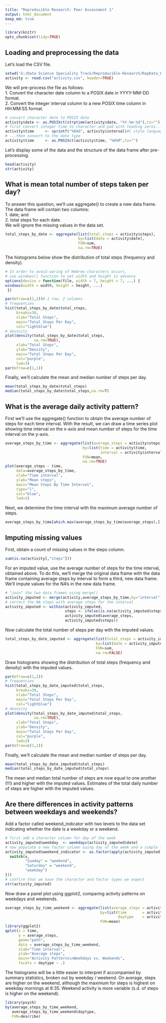 ```yaml
---
title: "Reproducible Research: Peer Assessment 1"
output: html_document
keep_md: true
---    
```

```r
library(knitr)
opts_chunk$set(tidy=TRUE)
```

## Loading and preprocessing the data
Let's load the CSV file.    
```r
setwd('G:/Data Science Speciality Track/Reproducible-Research/RepData_PeerAssessment1')
activity <- read.csv("activity.csv", header=TRUE)
```
We will pre-process the file as follows:  
1. Convert the character date column to a POSIX date in YYYY-MM-DD format.  
2. Convert the integer interval column to a new POSIX time column in HH:MM:SS format.  
```r
# convert character date to POSIX date
activity$date <- as.POSIXct(strptime(activity$date, "%Y-%m-%d"),tz="")
# first convert integer time to character and pad with leading zeros...
activity$time     <- sprintf("%04d", activity$interval)#C style language, fill in leading zeros
# ...then convert to the date type
activity$time     <- as.POSIXct(activity$time, "%H%M",tz="")
```
Let's display some of the data and the structure of the data frame after pre-processing.
```r
head(activity)
str(activity)
```
## What is mean total number of steps taken per day?
To answer this question, we'll use aggregate() to create a new data frame.  The data frame will contain two columns:  
1. date; and  
2. total steps for each date.  
We will ignore the missing values in the data set.  
```r
total_steps_by_date <- aggregate(list(total_steps = activity$steps),
                                 by=list(date = activity$date),
                                 FUN=sum,
                                 na.rm=TRUE)
```
The histograms below show the distribution of total steps (frequency and density).
```r
# In order to avoid waring of Hebrew characters occurs, 
# use windows() function to set width and height in advance
options(device = function(file, width = 7, height = 7, ...) {
windows(width = width, height = height, ...)
 })

par(mfrow=c(1,2))# 1 row, 2 columns
# frequencies
hist(total_steps_by_date$total_steps,
     breaks=30,
     xlab="Total Steps",
     main="Total Steps Per Day",
     col="lightblue")
# desnsity
plot(density(total_steps_by_date$total_steps,
             na.rm=TRUE),
     xlab="Total Steps",
     ylab="Density",
     main="Total Steps Per Day",     
     col="purple",
     lwd=3)
par(mfrow=c(1,1))
```  
Finally, we'll calculate the mean and median number of steps per day.  
```r
mean(total_steps_by_date$total_steps)
median(total_steps_by_date$total_steps,na.rm=T)
```
## What is the average daily activity pattern?
First we'll use the aggregate() function to obtain the average number of steps for each time interval.  With the result, we can draw a time series plot showing time interval on the x-axis and mean number of steps for the time interval on the y-axis.   
```r
average_steps_by_time <- aggregate(list(average_steps = activity$steps),
                                   by=list(time = activity$time,
                                           interval = activity$interval),
                                   FUN=mean,
                                   na.rm=TRUE)
plot(average_steps ~ time,
     data=average_steps_by_time,
     xlab="Time interval",
     ylab="Mean steps",
     main="Mean Steps By Time Interval",
     type="l",
     col="blue",
     lwd=2)
```  

Next, we determine the time interval with the maximum average number of steps.  
```r
average_steps_by_time[which.max(average_steps_by_time$average_steps),]
```
## Imputing missing values
First, obtain a count of missing values in the steps column.  
```r
sum(is.na(activity[,"steps"]))
```
For an imputed value, use the average number of steps for the time interval, obtained above.  To do this, we'll merge the original data frame with the data frame containing average steps by interval to form a third, new data frame.  We'll impute values for the NA's in the new data frame.  
```r
# "join" the two data frames using merge()
activity_imputed <- merge(activity,average_steps_by_time,by="interval")
# correct the NA steps with average steps for the interval
activity_imputed <- within(activity_imputed,
                           steps <- ifelse(is.na(activity_imputed$steps),
                           activity_imputed$average_steps,
                           activity_imputed$steps))
```
Now calculate the total number of steps per day with the imputed values.
```r
total_steps_by_date_imputed <- aggregate(list(total_steps = activity_imputed$steps),
                                         by=list(date = activity_imputed$date),
                                         FUN=sum,
                                         na.rm=FALSE)
```
Draw histograms showing the distribution of total steps (frequency and density) with the imputed values.
```r
par(mfrow=c(1,2))
# frequencies
hist(total_steps_by_date_imputed$total_steps,
     breaks=30,
     xlab="Total Steps",
     main="Total Steps Per Day",
     col="lightblue")
# desnsity
plot(density(total_steps_by_date_imputed$total_steps,
             na.rm=TRUE),
     xlab="Total Steps",
     ylab="Density",
     main="Total Steps Per Day",     
     col="purple",
     lwd=3)
par(mfrow=c(1,1))
```  
Finally, we'll calculate the mean and median number of steps per day.  
```r
mean(total_steps_by_date_imputed$total_steps)
median(total_steps_by_date_imputed$total_steps)
```
The mean and median total number of steps are now equal to one another (!!!) and higher with the imputed values.  Estimates of the total daily number of steps are higher with the imputed values.  

## Are there differences in activity patterns between weekdays and weekends?
Add a factor called weekend_indicator with two levels to the data set indicating whether the date is a weekday or a weekend.
```r
# first add a character column for day of the week
activity_imputed$weekday  <- weekdays(activity_imputed$date)
# now populate a new factor column using day of the week and a simple function
activity_imputed$weekend_indicator <- as.factor(apply(activity_imputed["weekday"], 1, function(x) {
  switch(x,
         "Sunday" = "weekend",
         "Saturday" = "weekend",
         "weekday")
}))
# confirm that we have the character and factor types we expect
str(activity_imputed)
```
Now draw a panel plot using ggplot2, comparing activity patterns on weekdays and weekends.
```r
average_steps_by_time_weekend <- aggregate(list(average_steps = activity_imputed$steps),
                                           by=list(time       = activity_imputed$time.x,
                                                   daytype    = activity_imputed$weekend_indicator),
                                           FUN=mean)
library(ggplot2)
qplot(x = time,
      y = average_steps,
      geom="path",
      data = average_steps_by_time_weekend, 
      xlab="Time interval",
      ylab="Average steps",
      main="Activity Patterns\nWeekdays vs. Weekends",
      facets = daytype ~ .)
```

The histograms will be a little easier to interpret if accompanied by summary statistics, broken out by weekday / weekend.  On average, steps are higher on the weekend, although the maximum for steps is highest on weekday mornings at 8:35.  Weekend activity is more variable (s.d. of steps is higher on the weekend).     
```r
library(psych)
by(average_steps_by_time_weekend,
   average_steps_by_time_weekend$daytype,
   FUN=describe)
```
